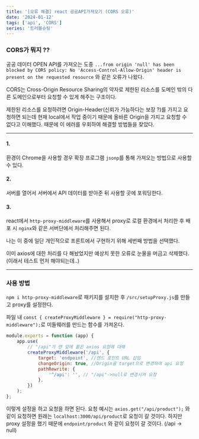 ```yaml
---
title: '[오류 해결] react 공공API가져오기 (CORS 오류)'
date: '2024-01-12'
tags: ['api', 'CORS']
series: '트러블슈팅'
---
```


### CORS가 뭐지 ??

공공 데이터 OPEN API를 가져오는 도중
`...from origin 'null' has been blocked by CORS policy: No 'Access-Control-Allow-Origin' header is present on the requested resource`
와 같은 오류가 나왔다.

CORS는 Cross-Origin Resource Sharing의 약자로 제한된 리소스를 도메인 밖의 다른 도메인으로부터 요청할 수 있게 해주는 구조이다.

제한된 리소스를 요청하려면 Origin-Header(신뢰가 가능하다는 보장 ?)를 가지고 요청하면 되는데 현재 local에서 작업 중이기 때문에 올바른 Origin을 가지고 요청할 수 없다고 이해했다. 때문에 이 에러를 우회하여 해결할 방법들을 찾았다.

---

#### 1.

환경이 Chrome을 사용할 경우 확장 프로그램 `jsonp`를 통해 가져오는 방법으로 사용할 수 있다.

#### 2.

서버를 열어서 서버에서 API 데이터를 받아준 뒤 사용할 곳에 포워딩한다.

#### 3.

react에서 `http-proxy-middleware`를 사용해서 proxy로 로컬 환경에서 처리한 후 배포 시 `nginx`와 같은 서버단에서 처리해주면 된다.

나는 이 중에 일단 개인적으로 프론트에서 구현하기 위해 세번째 방법을 선택했다.

이미 axios에 대한 처리를 다 해놨었지만 예상치 못한 오류로 눈물을 머금고 삭제했다. (이래서 테스트 먼저 해야되는데..)

---

### 사용 방법

`npm i http-proxy-middleware`로 패키지를 설치한 후
`/src/setupProxy.js`를 만들고 proxy를 설정한다.

파일 내
`const { createProxyMiddleware } = require("http-proxy-middleware");`로 미들웨러를 만드는 함수를 가져온다.

```js
module.exports = function (app) {
    app.use(
        // "/api"가 맨 앞에 붙은 axios 요청에 대해
        createProxyMiddleware('/api', {
            target: 'endpoint', //엔드 포인트 URL 삽입
            changeOrigin: true, //Origin을 target으로 변경하여 api 요청
            pathRewrite: {
                '^/api': '', // "/api"->null로 변경시켜 요청
            },
        })
    );
};
```

이렇게 설정을 하고 요청을 하면 된다.
요청 예시는 `axios.get("/api/product");`
와 같이 요청하면 원래는 `localhost:3000/api/product`로 요청이 갈 것이다. 하지만 proxy 설정을 했기 때문에 `endpoint/product` 와 같이 요청이 갈 것이다. (/api -> null)

